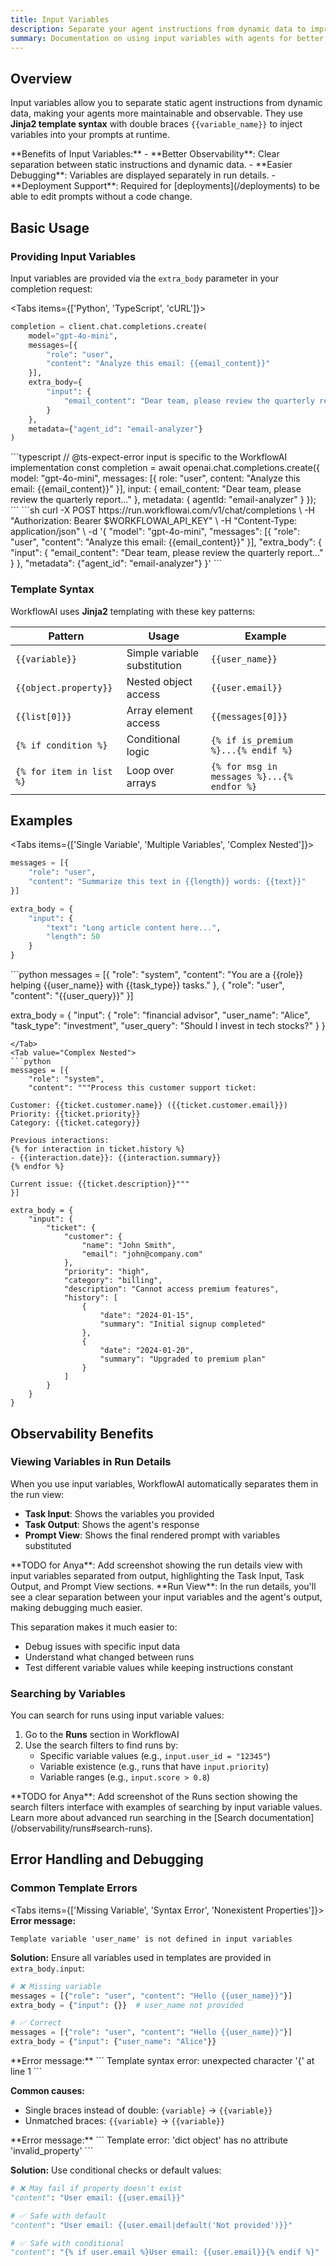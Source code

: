 ```yaml
---
title: Input Variables
description: Separate your agent instructions from dynamic data to improve debugging, enable deployments, and make your agents more maintainable and testable.
summary: Documentation on using input variables with agents for better observability and debugging. Covers Jinja2 template syntax, common errors, and best practices.
---
```



## Overview

Input variables allow you to separate static agent instructions from dynamic data, making your agents more maintainable and observable. They use **Jinja2 template syntax** with double braces `{{variable_name}}` to inject variables into your prompts at runtime.

<Callout type="info">
**Benefits of Input Variables:**
- **Better Observability**: Clear separation between static instructions and dynamic data.
- **Easier Debugging**: Variables are displayed separately in run details.
- **Deployment Support**: Required for [deployments](/deployments) to be able to edit prompts without a code change.
</Callout>

## Basic Usage

### Providing Input Variables

Input variables are provided via the `extra_body` parameter in your completion request:

<Tabs items={['Python', 'TypeScript', 'cURL']}>
<Tab value="Python">
```python
completion = client.chat.completions.create(
    model="gpt-4o-mini",
    messages=[{
        "role": "user", 
        "content": "Analyze this email: {{email_content}}"
    }],
    extra_body={
        "input": {
            "email_content": "Dear team, please review the quarterly report..."
        }
    },
    metadata={"agent_id": "email-analyzer"}
)
```
</Tab>
<Tab value="TypeScript">
```typescript
// @ts-expect-error input is specific to the WorkflowAI implementation
const completion = await openai.chat.completions.create({
    model: "gpt-4o-mini",
    messages: [{
        role: "user",
        content: "Analyze this email: {{email_content}}"
    }],
    input: {
        email_content: "Dear team, please review the quarterly report..."
    },
    metadata: { agentId: "email-analyzer" }
});
```
</Tab>
<Tab value="cURL">
```sh
curl -X POST https://run.workflowai.com/v1/chat/completions \
-H "Authorization: Bearer $WORKFLOWAI_API_KEY" \
-H "Content-Type: application/json" \
-d '{
    "model": "gpt-4o-mini",
    "messages": [{
        "role": "user",
        "content": "Analyze this email: {{email_content}}"
    }],
    "extra_body": {
        "input": {
            "email_content": "Dear team, please review the quarterly report..."
        }
    },
    "metadata": {"agent_id": "email-analyzer"}
}'
```
</Tab>
</Tabs>

### Template Syntax

WorkflowAI uses **Jinja2** templating with these key patterns:

| Pattern | Usage | Example |
|---------|-------|---------|
| `{{variable}}` | Simple variable substitution | `{{user_name}}` |
| `{{object.property}}` | Nested object access | `{{user.email}}` |
| `{{list[0]}}` | Array element access | `{{messages[0]}}` |
| `{% if condition %}` | Conditional logic | `{% if is_premium %}...{% endif %}` |
| `{% for item in list %}` | Loop over arrays | `{% for msg in messages %}...{% endfor %}` |

## Examples

<Tabs items={['Single Variable', 'Multiple Variables', 'Complex Nested']}>
<Tab value="Single Variable">
```python
messages = [{
    "role": "user",
    "content": "Summarize this text in {{length}} words: {{text}}"
}]

extra_body = {
    "input": {
        "text": "Long article content here...",
        "length": 50
    }
}
```
</Tab>
<Tab value="Multiple Variables">
```python
messages = [{
    "role": "system",
    "content": "You are a {{role}} helping {{user_name}} with {{task_type}} tasks."
}, {
    "role": "user", 
    "content": "{{user_query}}"
}]

extra_body = {
    "input": {
        "role": "financial advisor",
        "user_name": "Alice",
        "task_type": "investment",
        "user_query": "Should I invest in tech stocks?"
    }
}
```
</Tab>
<Tab value="Complex Nested">
```python
messages = [{
    "role": "system",
    "content": """Process this customer support ticket:
    
Customer: {{ticket.customer.name}} ({{ticket.customer.email}})
Priority: {{ticket.priority}}
Category: {{ticket.category}}

Previous interactions:
{% for interaction in ticket.history %}
- {{interaction.date}}: {{interaction.summary}}
{% endfor %}

Current issue: {{ticket.description}}"""
}]

extra_body = {
    "input": {
        "ticket": {
            "customer": {
                "name": "John Smith",
                "email": "john@company.com"
            },
            "priority": "high",
            "category": "billing",
            "description": "Cannot access premium features",
            "history": [
                {
                    "date": "2024-01-15",
                    "summary": "Initial signup completed"
                },
                {
                    "date": "2024-01-20", 
                    "summary": "Upgraded to premium plan"
                }
            ]
        }
    }
}
```
</Tab>
</Tabs>

## Observability Benefits

### Viewing Variables in Run Details

When you use input variables, WorkflowAI automatically separates them in the run view:

- **Task Input**: Shows the variables you provided
- **Task Output**: Shows the agent's response
- **Prompt View**: Shows the final rendered prompt with variables substituted

<Callout type="todo">
**TODO for Anya**: Add screenshot showing the run details view with input variables separated from output, highlighting the Task Input, Task Output, and Prompt View sections.
</Callout>

<Callout type="info">
**Run View**: In the run details, you'll see a clear separation between your input variables and the agent's output, making debugging much easier.
</Callout>

This separation makes it much easier to:
- Debug issues with specific input data
- Understand what changed between runs
- Test different variable values while keeping instructions constant

### Searching by Variables

You can search for runs using input variable values:

1. Go to the **Runs** section in WorkflowAI
2. Use the search filters to find runs by:
   - Specific variable values (e.g., `input.user_id = "12345"`)
   - Variable existence (e.g., runs that have `input.priority`)
   - Variable ranges (e.g., `input.score > 0.8`)

<Callout type="todo">
**TODO for Anya**: Add screenshot of the Runs section showing the search filters interface with examples of searching by input variable values.
</Callout>

<Callout type="info">
Learn more about advanced run searching in the [Search documentation](/observability/runs#search-runs).
</Callout>

## Error Handling and Debugging

### Common Template Errors

<Tabs items={['Missing Variable', 'Syntax Error', 'Nonexistent Properties']}>
<Tab value="Missing Variable">
**Error message:**
```
Template variable 'user_name' is not defined in input variables
```

**Solution:** Ensure all variables used in templates are provided in `extra_body.input`:

```python
# ❌ Missing variable
messages = [{"role": "user", "content": "Hello {{user_name}}"}]
extra_body = {"input": {}}  # user_name not provided

# ✅ Correct
messages = [{"role": "user", "content": "Hello {{user_name}}"}] 
extra_body = {"input": {"user_name": "Alice"}}
```
</Tab>
<Tab value="Syntax Error">
**Error message:**
```
Template syntax error: unexpected character '{' at line 1
```

**Common causes:**
- Single braces instead of double: `{variable}` → `{{variable}}`
- Unmatched braces: `{{variable}` → `{{variable}}`

</Tab>
<Tab value="Nonexistent Properties">
**Error message:**
```
Template error: 'dict object' has no attribute 'invalid_property'
```

**Solution:** Use conditional checks or default values:

```python
# ❌ May fail if property doesn't exist
"content": "User email: {{user.email}}"

# ✅ Safe with default
"content": "User email: {{user.email|default('Not provided')}}"

# ✅ Safe with conditional
"content": "{% if user.email %}User email: {{user.email}}{% endif %}"
```
</Tab>
</Tabs>